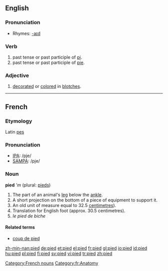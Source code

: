 ==English==

===Pronunciation===
*Rhymes: [[Rhymes:English:-aɪd|-aɪd]]

===Verb===
# past tense or past participle of [[pi]].
# past tense or past participle of [[pie]].

===Adjective===
# [[decorate]]d or [[color]]ed in [[blotch]]es.

----

==French==
===Etymology===
Latin [[pes]]

===Pronunciation===
*[[w:IPA|IPA]]: /pje/
*[[w:SAMPA|SAMPA]]: /pje/

===Noun===
'''pied''' '''m'' (plural: [[pieds]])

# The part of an animal's [[leg]] below the [[ankle]].
# A short projection on the bottom of a piece of equipment to support it.
# An old unit of measure equal to 32.5 [[centimetre]]s).
# Translation for English foot (approx. 30.5 centimetres).
# ''le pied de biche''

====Related terms====
*[[coup de pied]]

[[Category:French nouns]]
[[Category:fr:Anatomy]]

[[zh-min-nan:pied]]
[[de:pied]]
[[et:pied]]
[[el:pied]]
[[fr:pied]]
[[gl:pied]]
[[io:pied]]
[[id:pied]]
[[hu:pied]]
[[pl:pied]]
[[fi:pied]]
[[sv:pied]]
[[vi:pied]]
[[tr:pied]]
[[zh:pied]]